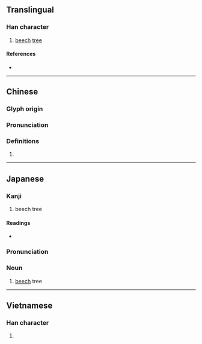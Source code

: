 {{character info/new}}
==Translingual==

===Han character===
{{Han char|rn=75|rad=木|as=12|sn=16|four=|canj=DOTF|ids=⿰木無}}

# [[beech]] [[tree]]

====References====
* {{Han ref|kx=0552.170|dkj=15513|dj=0941.060|hdz=21292.040|uh=6A45|ud=27205}}

----

==Chinese==
{{zh-forms}}

===Glyph origin===
{{Han etym}}

===Pronunciation===
{{zh-pron
|m=mó
|c=mou4
|mc=y
|oc=y
|ma=
|cat=n
}}

===Definitions===
{{zh-hanzi}}

# {{rfdef|lang=zh}}

----

==Japanese==

===Kanji===
{{ja-kanji|grade=uc|rs=木12}}

# beech tree

====Readings====
* {{ja-readings|on=[[ぼ]] (bo), [[も]] (mo)|kun=[[かた]] (kata), [[ぶな]] (buna)}}

{{ja-kanjitab|ぶな|yomi=k}}

===Pronunciation===
{{ja-pron|ぶな|yomi=k}}

===Noun===
{{ja-noun|ぶな|ブナ}}

# [[beech]] tree

----

==Vietnamese==

===Han character===
{{vi-readings|rs=木12| hanviet = vồ}}

# {{defn|lang=vi|sort=木12}}